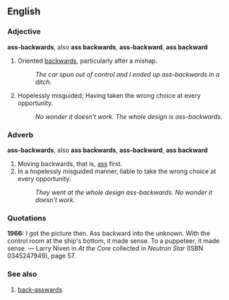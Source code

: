 ==English==

===Adjective===
'''ass-backwards''', also '''ass backwards''', '''ass-backward''', '''ass backward'''

# Oriented [[backwards]], particularly after a mishap.
#: ''The car spun out of control and I ended up ass-backwards in a ditch.''
# Hopelessly misguided; Having taken the wrong choice at every opportunity.
#: ''No wonder it doesn't work.  The whole design is ass-backwards.''

===Adverb===
'''ass-backwards''', also '''ass backwards''', '''ass-backward''', '''ass backward'''

# Moving backwards, that is, [[ass]] first.
# In a hopelessly misguided manner, liable to take the wrong choice at every opportunity.
#: ''They went at the whole design ass-backwards.  No wonder it doesn't work.''

===Quotations===
'''1966:''' I got the picture then. Ass backward into the unknown. With the control room at the ship's bottom, it made sense. To a puppeteer, it made sense.  &mdash;  Larry Niven in ''At the Core'' collected in ''Neutron Star'' (ISBN 0345247949), page 57.
===See also===
# [[back-asswards]]